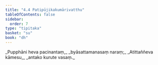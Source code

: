 ```yaml
---
title: "4.4 Patipūjikakumārivatthu"
tableOfContents: false
sidebar:
  order: 7
type: "tipitaka"
basket: "su"
book: "dh"
---
```



<DynamicBreadcrumb />

<Division number="48" book="dh">

<Paragraph number="52" type="verses" book="dh">
_Pupphāni heva pacinantaṃ,_  
_byāsattamanasaṃ naraṃ;_  
_Atittaññeva kāmesu,_  
_antako kurute vasaṃ._
</Paragraph>
</Division>